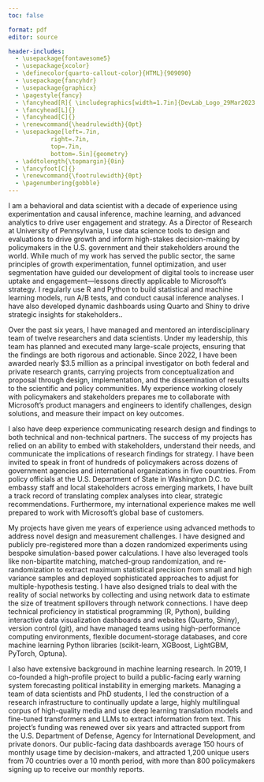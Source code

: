 ```yaml
---
toc: false

format: pdf
editor: source

header-includes:
  - \usepackage{fontawesome5}
  - \usepackage{xcolor}
  - \definecolor{quarto-callout-color}{HTML}{909090}
  - \usepackage{fancyhdr}
  - \usepackage{graphicx}
  - \pagestyle{fancy}
  - \fancyhead[R]{ \includegraphics[width=1.7in]{DevLab_Logo_29Mar2023.png}}
  - \fancyhead[L]{}
  - \fancyhead[C]{}
  - \renewcommand{\headrulewidth}{0pt}
  - \usepackage[left=.7in,
            right=.7in,
            top=.7in,
            bottom=.5in]{geometry} 
  - \addtolength{\topmargin}{0in}
  - \fancyfoot[C]{}
  - \renewcommand{\footrulewidth}{0pt}
  - \pagenumbering{gobble}
---
```



\begin{flushleft}
Jeremy Springman, PhD\\
Research Assistant Professor\\
University of Pennsylvania\\
\url{jrspringman.github.io}
\end{flushleft}

I am a behavioral and data scientist with a decade of experience using experimentation and causal inference, machine learning, and advanced analytics to drive user engagement and strategy. As a Director of Research at University of Pennsylvania, I use data science tools to design and evaluations to drive growth and inform high-stakes decision-making by policymakers in the U.S. government and their stakeholders around the world. While much of my work has served the public sector, the same principles of growth experimentation, funnel optimization, and user segmentation have guided our development of digital tools to increase user uptake and engagement—lessons directly applicable to Microsoft’s strategy. I regularly use R and Python to build statistical and machine learning models, run A/B tests, and conduct causal inference analyses. I have also developed dynamic dashboards using Quarto and Shiny to drive strategic insights for stakeholders..

Over the past six years, I have managed and mentored an interdisciplinary team of twelve researchers and data scientists. Under my leadership, this team has planned and executed many large-scale projects, ensuring that the findings are both rigorous and actionable. Since 2022, I have been awarded nearly \$3.5 million as a principal investigator on both federal and private research grants, carrying projects from conceptualization and proposal through design, implementation, and the dissemination of results to the scientific and policy communities. My experience working closely with policymakers and stakeholders prepares me to collaborate with Microsoft's product managers and engineers to identify challenges, design solutions, and measure their impact on key outcomes. 

I also have deep experience communicating research design and findings to both technical and non-technical partners. The success of my projects has relied on an ability to embed with stakeholders, understand their needs, and communicate the implications of research findings for strategy. I have been invited to speak in front of hundreds of policymakers across dozens of government agencies and international organizations in five countries. From policy officials at the U.S. Department of State in Washington D.C. to embassy staff and local stakeholders across emerging markets, I have built a track record of translating complex analyses into clear, strategic recommendations. Furthermore, my international experience makes me well prepared to work with Microsoft's global base of customers.

My projects have given me years of experience using advanced methods to address novel design and measurement challenges. I have designed and publicly pre-registered more than a dozen randomized experiments using bespoke simulation-based power calculations. I have also leveraged tools like non-bipartite matching, matched-group randomization, and re-randomization to extract maximum statistical precision from small and high variance samples and deployed sophisticated approaches to adjust for multiple-hypothesis testing. I have also designed trials to deal with the reality of social networks by collecting and using network data to estimate the size of treatment spillovers through network connections. I have deep technical proficiency in statistical programming (R, Python), building interactive data visualization dashboards and websites (Quarto, Shiny), version control (git), and have managed teams using high-performance computing environments, flexible document-storage databases, and core machine learning Python libraries (scikit-learn, XGBoost, LightGBM, PyTorch, Optuna). 

I also have extensive background in machine learning research. In 2019, I co-founded a high-profile project to build a public-facing early warning system forecasting political instability in emerging markets. Managing a team of data scientists and PhD students, I led the construction of a research infrastructure to continually update a large, highly multilingual corpus of high-quality media and use deep learning translation models and fine-tuned transformers and LLMs to extract information from text. This project's funding was renewed over six years and attracted support from the U.S. Department of Defense, Agency for International Development, and private donors. Our public-facing data dashboards average 150 hours of monthly usage time by decision-makers, and attracted 1,200 unique users from 70 countries over a 10 month period, with more than 800 policymakers signing up to receive our monthly reports. 



